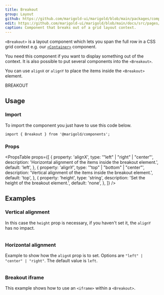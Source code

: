 ```yaml
---
title: Breakout
group: Layout
github: https://github.com/marigold-ui/marigold/blob/main/packages/components/src/Breakout/Breakout.tsx
edit: https://github.com/marigold-ui/marigold/blob/main/docs/src/pages/components/breakout.mdx
caption: Component that breaks out of a grid layout context.
---
```


`<Breakout>` is a layout component which lets you span the full row in a CSS grid context e.g. our [`<Container>`](container/) component.

You need this component if you want to display something out of the context. It is also possible to put several components into the `<Breakout>`.

You can use `alignX` or `alignY` to place the items inside the `<Breakout>` element.

<Preview>
  <Container align="center">
    <Box
      css={{
        border: '1px solid #ced4da',
        bg: '#e9ecef',
        height: '80px',
        width: '100%',
      }}
    />
    <Breakout alignX="center" height="150px" alignY="center">
      <Box
        css={{
          bg: '#e9ecef',
          border: '1px solid #ced4da',
          p: 'small',
        }}
      >
        BREAKOUT
      </Box>
    </Breakout>
    <Box
      css={{
        border: '1px solid #ced4da',
        bg: '#e9ecef',
        height: '80px',
        width: '100%',
      }}
    />
  </Container>
</Preview>

## Usage

### Import

To import the component you just have to use this code below.

```tsx
import { Breakout } from '@marigold/components';
```

### Props

<PropsTable
  props={[
    {
      property: 'alignX',
      type: '"left" | "right" | "center"',
      description:
        'Horizontal alignment of the items inside the breakout element.',
      default: 'left',
    },
    {
      property: 'alignY',
      type: '"top" | "bottom" | "center"',
      description:
        'Vertical alignment of the items inside the breakout element.',
      default: 'top',
    },
    {
      property: 'height',
      type: 'string',
      description: 'Set the height of the breakout element.',
      default: 'none',
    },
  ]}
/>

## Examples

### Vertical alignment

In this case the `height` prop is necessary, if you haven't set it, the `alignY` has no impact.

```tsx preview file=components/Breakout/vertical-breakout.demo.tsx

```

### Horizontal alignment

Example to show how the `alignX` prop is to set. Options are `"left" | "center" | "right"`. The default value is `left`.

```tsx preview file=components/Breakout/horizontal-breakout.demo.tsx

```

### Breakout iframe

This example shows how to use an `<iframe>` within a `<Breakout>`.

```tsx preview file=components/Breakout/iframe-breakout.demo.tsx

```
